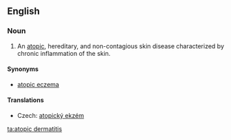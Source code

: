 ==English==
{{wikipedia}}
===Noun===
{{en-noun|sg=[[atopic]] [[dermatitis]]|?}}

# {{pathology}} An [[atopic]], hereditary, and non-contagious skin disease characterized by chronic inflammation of the skin.

====Synonyms====
* [[atopic eczema]]

====Translations====
{{trans-top|skin disease}}
*Czech: [[atopický ekzém]] {{m}}
{{trans-mid}}
{{trans-bottom}}

[[ta:atopic dermatitis]]